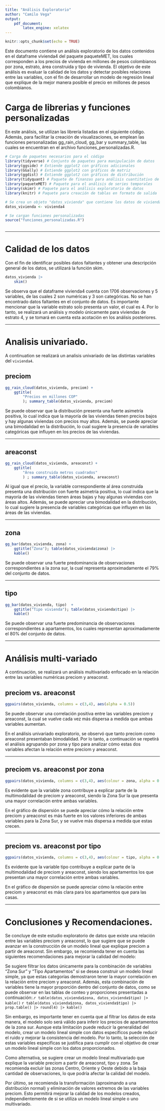 ```yaml
---
title: "Análisis Exploratorio"
author: "Camilo Vega"
output: 
    pdf_document:
        latex_engine: xelatex
---
```


```r
knitr::opts_chunk$set(echo = TRUE)
```

Este documento contiene un análisis exploratorio de los datos contenidos en el dataframe vivienda4 del paquete paqueteMET, los cuales corresponden a los precios de vivienda en millones de pesos colombianos por zona, estrato, área construida y tipo de vivienda. El objetivo de este análisis es evaluar la calidad de los datos y detectar posibles relaciones entre las variables, con el fin de desarrollar un modelo de regresión lineal que explique de la mejor manera posible el precio en millones de pesos colombianos.

# Carga de librerias y funciones personalizadas

En este análisis, se utilizan las librería listadas en el siguiente código. Además, para facilitar la creación de visualizaciones, se emplean las funciones personalizadas gg_rain_cloud, gg_bar y summary_table, las cuales se encuentran en el archivo funciones_personalizadas.R.

```r
# Carga de paquetes necesarios para el código
library(tidyverse) # Conjunto de paquetes para manipulación de datos
library(ggside) # Extiende ggplot2 con gráficos adicionales
library(GGally) # Extiende ggplot2 con gráficos de matriz
library(ggdist) # Extiende ggplot2 con gráficos de distribución
library(tidyquant) # Paquete de finanzas para análisis cuantitativo de datos
library(paqueteMET) # Paquete para el análisis de series temporales
library(skimr) # Paquete para el análisis exploratorio de datos
library(knitr) # Paquete para creación de tablas en formato de salida

# Se crea un objeto "datos_vivienda" que contiene los datos de vivienda4
datos_vivienda <- vivienda4

# Se cargan funciones personalizadas
source("funciones_personalizadas.R")
    
```

----

# Calidad de los datos

Con el fin de identificar posibles datos faltantes y obtener una descripción general de los datos, se utilizará la función skim.

```r
datos_vivienda |> 
    skim()
```

Se observa que el dataframe vivienda4 cuenta con 1706 observaciones y 5 variables, de las cuales 2 son numéricas y 3 son categóricas. No se han encontrado datos faltantes en el conjunto de datos. Es importante mencionar que la variable estrato solo presenta un valor, el cual es 4. Por lo tanto, se realizará un análisis y modelo únicamente para viviendas de estrato 4, y se tomará en cuenta esta acotación en los análisis posteriores.

----

# Analisis univariado.

A continuation se realizará un analisis univariado de las distintas variables del `vivienda4`.

## preciom


```r

gg_rain_cloud(datos_vivienda, preciom) +
    ggtitle(
        "Precios en millones COP"
        ); summary_table(datos_vivienda, preciom)
```

Se puede observar que la distribución presenta una fuerte asimetría positiva, lo cual indica que la mayoría de las viviendas tienen precios bajos y hay algunas viviendas con precios muy altos. Además, se puede apreciar una bimodalidad en la distribución, lo cual sugiere la presencia de variables categóricas que influyen en los precios de las viviendas.

----

## areaconst

```r
gg_rain_cloud(datos_vivienda, areaconst) +
    ggtitle(
        "Área construida metros cuadrados"
        ) ; summary_table(datos_vivienda, areaconst)

```


Al igual que el precio, la variable correspondiente al área construida presenta una distribución con fuerte asimetría positiva, lo cual indica que la mayoría de las viviendas tienen áreas bajas y hay algunas viviendas con áreas altos. Además, se puede apreciar una bimodalidad en la distribución, lo cual sugiere la presencia de variables categóricas que influyen en lás áreas de las viviendas.

----

## zona

```r
gg_bar(datos_vivienda, zona) +
    ggtitle("Zona"); table(datos_vivienda$zona) |> 
    kable()
```
Se puede observar una fuerte predominancia de observaciones correspondientes a la zona sur, la cual representa aproximadamente el 79% del conjunto de datos.

----

## tipo


```r
gg_bar(datos_vivienda, tipo)  +
    ggtitle("Tipo vivienda"); table(datos_vivienda$tipo) |> 
    kable()
```

Se puede observar una fuerte predominancia de observaciones correspondientes a apartamentos, los cuales representan aproximadamente el 80% del conjunto de datos.

----

# Análisis multi-variado

A continuación, se realizará un análisis multivariado enfocado en la relación entre las variables numéricas preciom y areaconst.

## preciom vs. areaconst

```r
ggpairs(datos_vivienda, columns = c(3,4), aes(alpha = 0.5)) 
```

Se puede observar una correlación positiva entre las variables preciom y areaconst, la cual se vuelve cada vez más dispersa a medida que ambas variables aumentan.

En el análisis univariado exploratorio, se observó que tanto preciom como areaconst presentaban bimodalidad. Por lo tanto, a continuación se repetirá el análisis agrupando por zona y tipo para analizar cómo estas dos variables afectan la relación entre preciom y areaconst.

----

## preciom vs. areaconst por zona

```r
ggpairs(datos_vivienda, columns = c(3,4), aes(colour = zona, alpha = 0.5)) 
```

Es evidente que la variable zona contribuye a explicar parte de la multimodalidad de preciom y areaconst, siendo la Zona Sur la que presenta una mayor correlación entre ambas variables.

En el gráfico de dispersión se puede apreciar cómo la relación entre preciom y areaconst es más fuerte en los valores inferiores de ambas variables para la Zona Sur, y se vuelve más dispersa a medida que estas crecen.

----

## preciom vs. areaconst por tipo


```r
ggpairs(datos_vivienda, columns = c(3,4), aes(colour = tipo, alpha = 0.7)) 
```

Es evidente que la variable tipo contribuye a explicar parte de la multimodalidad de preciom y areaconst, siendo los apartamentos los que presentan una mayor correlación entre ambas variables.

En el gráfico de dispersión se puede apreciar cómo la relación entre preciom y areaconst es más clara para los apartamentos que para las casas.

----

# Conclusiones y Recomendaciones.

Se concluye de este estudio exploratorio de datos que existe una relación entre las variables preciom y areaconst, lo que sugiere que se puede avanzar en la construcción de un modelo lineal que explique preciom a partir de areaconst. Sin embargo, se recomienda tener en cuenta las siguientes recomendaciones para mejorar la calidad del modelo:

Se sugiere filtrar los datos únicamente para la combinación de variables "Zona Sur" y "Tipo Apartamentos" si se desea construir un modelo lineal simple, ya que estas categorías demostraron tener la mayor correlación en la relación entre preciom y areaconst. Además, esta combinación de variables tiene la mayor proporción dentro del conjunto de datos, como se puede observar en las tablas de conteo y proporciones presentadas a continuación:.`r table(datos_vivienda$zona, datos_vivienda$tipo) |> kable()` `r table(datos_vivienda$zona, datos_vivienda$tipo) |> prop.table() |> round(4) |> kable()`

Sin embargo, es importante tener en cuenta que al filtrar los datos de esta manera, el modelo solo será válido para inferir los precios de apartamentos de la zona sur. Aunque esta limitación puede reducir la generalidad del modelo, crear un modelo lineal simple con datos específicos puede reducir el ruido y mejorar la consistencia del modelo. Por lo tanto, la selección de estas variables específicas se justifica para cumplir con el objetivo de crear un modelo lineal simple con los datos proporcionados.

Como alternativa, se sugiere crear un modelo lineal multivariado que explique la variable preciom a partir de areaconst, tipo y zona. Se recomienda excluir las zonas Centro, Oriente y Oeste debido a la baja cantidad de observaciones, lo que podría afectar la calidad del modelo.

Por último, se recomienda la transformación (aproximando a una distribución normal) y eliminación de valores extremos de las variables preciom. Esto permitirá mejorar la calidad de los modelos creados, independientemente de si se utiliza un modelo lineal simple o uno multivariado.

